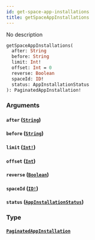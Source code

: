 ```yaml
---
id: get-space-app-installations
title: getSpaceAppInstallations
---
```


No description

```graphql
getSpaceAppInstallations(
  after: String
  before: String
  limit: Int!
  offset: Int = 0
  reverse: Boolean
  spaceId: ID!
  status: AppInstallationStatus
): PaginatedAppInstallation!

```

### Arguments

#### `after` ([`String`](/docs/graphql/scalars/string))

#### `before` ([`String`](/docs/graphql/scalars/string))

#### `limit` ([`Int!`](/docs/graphql/scalars/int))

#### `offset` ([`Int`](/docs/graphql/scalars/int))

#### `reverse` ([`Boolean`](/docs/graphql/scalars/boolean))

#### `spaceId` ([`ID!`](/docs/graphql/scalars/id))

#### `status` ([`AppInstallationStatus`](/docs/graphql/enums/app-installation-status))

### Type

#### [`PaginatedAppInstallation`](/docs/graphql/objects/paginated-app-installation)

